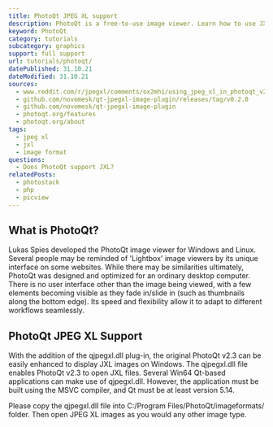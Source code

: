 ```yaml
---
title: PhotoQt JPEG XL support
description: PhotoQt is a free-to-use image viewer. Learn how to use JXL images within PhotoQt.
keyword: PhotoQt
category: tutorials
subcategory: graphics
support: full support
url: tutorials/photoqt/
datePublished: 31.10.21
dateModified: 31.10.21
sources:
  - www.reddit.com/r/jpegxl/comments/ox2mhi/using_jpeg_xl_in_photoqt_v23_windows_64bit_version/
  - github.com/novomesk/qt-jpegxl-image-plugin/releases/tag/v0.2.0
  - github.com/novomesk/qt-jpegxl-image-plugin
  - photoqt.org/features
  - photoqt.org/about
tags:
  - jpeg xl
  - jxl
  - image format
questions:
  - Does PhotoQt support JXL?
relatedPosts:
  - photostack
  - php
  - picview
---
```


## What is PhotoQt?

Lukas Spies developed the PhotoQt image viewer for Windows and Linux. Several people may be reminded of 'Lightbox' image viewers by its unique interface on some websites. While there may be similarities ultimately, PhotoQt was designed and optimized for an ordinary desktop computer. There is no user interface other than the image being viewed, with a few elements becoming visible as they fade in/slide in (such as thumbnails along the bottom edge). Its speed and flexibility allow it to adapt to different workflows seamlessly.

## PhotoQt JPEG XL Support

With the addition of the qjpegxl.dll plug-in, the original PhotoQt v2.3 can be easily enhanced to display JXL images on Windows. The qjpegxl.dll file enables PhotoQt v2.3 to open JXL files. Several Win64 Qt-based applications can make use of qjpegxl.dll. However, the application must be built using the MSVC compiler, and Qt must be at least version 5.14.

Please copy the qjpegxl.dll file into C:/Program Files/PhotoQt/imageformats/ folder. Then open JPEG XL images as you would any other image type.

<Link href="github.com/novomesk/qt-jpegxl-image-plugin/" text="Download here" />

